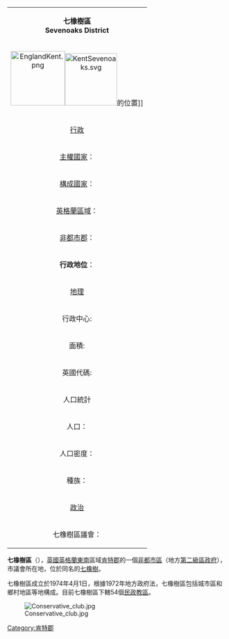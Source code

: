 {{NoteTA
|T=zh-cn:塞文欧克斯; zh-hk:七橡樹; zh-tw:七橡樹
|1=zh-cn:塞文欧克斯; zh-hk:七橡樹; zh-tw:七橡樹
}}

{| class="infobox bordered" align=right cellpadding=4 cellspacing=0 width=275 style="clear:right; margin: 0 0 1em 1em; background: #f9f9f9;  font-size: 95%;"
|-
|colspan=2 align=center bgcolor="#BFDFFF"|'''七橡樹區'''<br />'''Sevenoaks District'''
|-
!colspan=2 align=center|[[Image:EnglandKent.png|125px]][[Image:KentSevenoaks.svg|120px]]的位置]]
|-
!colspan=2 align=center bgcolor="#BFDFFF"|[[行政|行政]]
|-
|[[主權國家|主權國家]]：|| [[英國|英國]]
|-
|[[構成國家|構成國家]]：|| [[英格蘭|英格蘭]]
|-
|[[英格蘭區域|英格蘭區域]]：|| [[東南英格蘭|東南英格蘭]]
|-
|[[非都市郡|非都市郡]]：|| [[肯特郡|肯特郡]]
|-
|'''行政地位'''：||'''非都市區'''
（第二級地方行政區）
|-
!colspan=2 align=center bgcolor="#BFDFFF"|[[地理|地理]]
|-
|行政中心:||[[七橡樹_(肯特郡)|七橡樹]]
|-
|面積:||370.34 km²
（英格蘭排名112）
|-
|英國代碼:||29UK
|-
!colspan=2 align=center bgcolor="#BFDFFF"|人口統計
|-
|人口：||114,300人
（英格蘭排名185）
|-
|人口密度：||310 / km²
|-
|種族：||95.2% 白種人<br/>1.5% 亞裔<br/>1.2% 黑人
|-
!colspan=2 align=center bgcolor="#BFDFFF"|[[政治|政治]]
|-
|七橡樹區議會：||[http://www.sevenoaks.gov.uk/  www.sevenoaks.gov.uk/]{{Wayback|url=http://www.sevenoaks.gov.uk/ |date=20100210190157 }}
|}

'''七橡樹區'''（{{lang-en|Sevenoaks District}}），[[英國|英國]][[英格蘭|英格蘭]][[東南英格蘭|東南]]區域[[肯特郡|肯特郡]]的一個[[非都市區|非都市區]]（地方[[英格蘭的區|第二級區政府]]），市議會所在地，位於同名的[[七橡樹_(肯特郡)|七橡樹]]。

七橡樹區成立於1974年4月1日，根據1972年地方政府法，七橡樹區包括城市區和鄉村地區等地構成。目前七橡樹區下轄54個[[民政教區|民政教區]]。

[[File:Conservative_club.jpg|thumb]]

{{DEFAULTSORT:Winchester}}

[[Category:肯特郡|Category:肯特郡]]